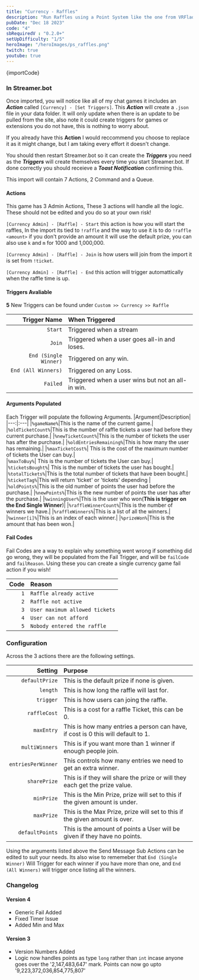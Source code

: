 ```yaml
---
title: "Currency - Raffles"
description: "Run Raffles using a Point System like the one from VRFlad"
pubDate: "Dec 18 2023"
code: "4"
sbRequiredV : "0.2.0+"
setUpDifficulty: "1/5"
heroImage: "/heroImages/ps_raffles.png"
twitch: true
youtube: true
---
```




<CopyButton>
{importCode}
</CopyButton>

### In Streamer.bot 

Once imported, you will notice like all of my chat games it includes an ***Action*** called `[Currency] - [Set Triggers]`. This ***Action*** will create a `.json` file in your data folder. It will only update when there is an update to be pulled from the site, also note it could create triggers for games or extensions you do not have, this is nothing to worry about.

If you already have this **Action** I would reccommend you choose to replace it as it might change, but I am taking every effort it doesn't change. 

You should then restart Streamer.bot so it can create the ***Triggers*** you need as the ***Triggers*** will create themselves every time you start Streamer.bot. If done correctly you should receieve a ***Toast Notification*** confirming this. 

This import will contain 7 Actions, 2 Command and a Queue.


#### Actions

This game has 3 Admin Actions, These 3 actions will handle all the logic. These should not be edited and you do so at your own risk!

`[Currency Admin] - [Raffle] - Start` this action is how you will start the raffles, In the import its tied to `!raffle` and the way to use it is to do `!raffle <amount>` if you don't provide an amount it will use the default prize, you can also use `k` and `m` for 1000 and 1,000,000. 

`[Currency Admin] - [Raffle] - Join` is how users will join from the import it is set from `!ticket`. 

`[Currency Admin] - [Raffle] - End` this action will trigger automattically when the raffle time is up.


#### Triggers Avaliable

**5** New Triggers can be found under `Custom >> Currency >> Raffle`

|Trigger Name|When Triggered|
|---:|:---| 
|`Start`| Triggered when a stream|
|`Join`| Triggered when a user goes all-in and loses.|
|`End (Single Winner)`|Triggered on any win.|
|`End (All Winners)`|Triggered on any Loss.|
|`Failed`|Triggered when a user wins but not an all-in win.|

#### Arguments Populated

Each Trigger will populate the following Arguments.
|Argument|Description|
|---:|:---|
|`%gameName%`|This is the name of the current game.|
|`%oldTicketCount%`|This is the number of raffle tickets a user had before they current purchase.|
|`%newTicketCount%`|This is the number of tickets the user has after the purchase.|
|`%oldEntriesRemaining%`|This is how many the user has remaining.|
|`%maxTicketCost%`| This is the cost of the maximum number of  tickets the User can buy.|	
|`%maxToBuy%`| This is the number of tickets the User can buy.|
|`%ticketsBought%`| This is the number of tickets the user has bought.|
|`%totalTickets%`|This is the total number of tickets that have been bought.|
|`%ticketTag%`|This will return 'ticket' or 'tickets' depending |
|`%oldPoints%`|This is the old number of points the user had before the purchase.|
|`%newPoints%`|This is the new number of points the user has after the purchase.|
|`%winningUser%`|This is the user who won(**This is trigger on the End Single Winner**)|
|`%raffleWinnerCount%`|This is the number of winners we have.|
|`%raffleWinners%`|This is a list of all the winners.|
|`%winner[i]%`|This is an index of each winner.|
|`%prizeWon%`|This is the amount that has been won.|

#### Fail Codes

Fail Codes are a way to explain why something went wrong if something did go wrong, they will be populated from the Fail Trigger, and will be `failCode` and `failReason`. Using these you can create a single currency game fail action if you wish! 

|Code|Reason|
|---:|:---| 
|`1`| `Raffle already active`|
|`2`| `Raffle not active`|
|`3`| `User maximum allowed tickets`|
|`4`| `User can not afford`|
|`5`| `Nobody entered the raffle`| 

### Configuration

Across the 3 actions there are the following settings. 

|Setting|Purpose|
|---:|:---|
|`defaultPrize`| This is the default prize if none is given.|
|`length`| This is how long the raffle will last for.|
|`trigger`| This is how users can joing the raffle.|
|`raffleCost`| This is a cost for a raffle Ticket, this can be 0.|
|`maxEntry`| This is how many entries a person can have, if cost is 0 this will default to 1.|
|`multiWinners`| This is if you want more than 1 winner if enough people join.|
|`entriesPerWinner`| This controls how many entries we need to get an extra winner.|
|`sharePrize`| This is if they will share the prize or will they each get the prize value.|
|`minPrize`|This is the Min Prize, prize will set to this if the given amount is under.|
|`maxPrize`|This is the Max Prize, prize will set to this if the given amount is over.|
|`defaultPoints`|This is the amount of points a User will be given if they have no points.|


Using the arguments listed above the Send Message Sub Actions can be edited to suit your needs. Its also wise to rememeber that `End (Single Winner)` Will Trigger for each winner if you have more than one, and `End (All Winners)` will trigger once listing all the winners.


### Changelog

#### Version 4

- Generic Fail Added
- Fixed Timer Issue
- Added Min and Max

#### Version 3

- Version Numbers Added
- Logic now handles points as type `long` rather than `int` incase anyone goes over the '2,147,483,647' mark. Points can now go upto '9,223,372,036,854,775,807'